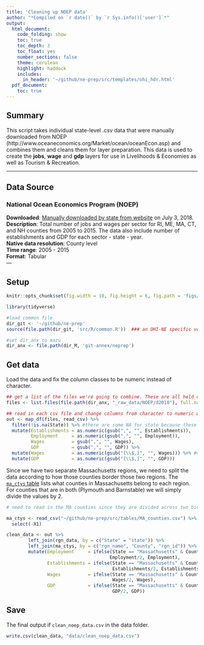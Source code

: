 ```yaml
---
title: 'Cleaning up NOEP data'
author: "*Compiled on `r date()` by `r Sys.info()['user']`*"
output: 
  html_document:
    code_folding: show
    toc: true
    toc_depth: 3
    toc_float: yes
    number_sections: false
    theme: cerulean
    highlight: haddock
    includes: 
      in_header: '~/github/ne-prep/src/templates/ohi_hdr.html'
  pdf_document:
    toc: true
---
```


## Summary

This script takes individual state-level .csv data that were manually downloaded from NOEP (http://www.oceaneconomics.org/Market/ocean/oceanEcon.asp) and combines them and cleans them for layer preparation. This data is used to create the **jobs**, **wage** and **gdp** layers for use in Livelihoods & Economies as well as Tourism & Recreation.

---

## Data Source

### National Ocean Economics Program (NOEP)

**Downloaded**: [Manually downloaded by state from website](http://www.oceaneconomics.org/Market/ocean/oceanEcon.asp) on July 3, 2018.    
**Description**:  Total number of jobs and wages per sector for RI, ME, MA, CT, and NH counties from 2005 to 2015. The data also include number of establishments and GDP for each sector - state - year.  
**Native data resolution**: County level     
**Time range**: 2005 - 2015  
**Format**:  Tabular  
---

## Setup

```r
knitr::opts_chunk$set(fig.width = 10, fig.height = 6, fig.path = 'figs/', message = FALSE, warning = FALSE)

library(tidyverse)

#load common file
dir_git <- '~/github/ne-prep'
source(file.path(dir_git, 'src/R/common.R'))  ### an OHI-NE specific version of common.R

#set dir_anx to mazu
dir_anx <- file.path(dir_M, 'git-annex/neprep')
```

## Get data  

Load the data and fix the column classes to be numeric instead of character.
```r
## get a list of the files we're going to combine. These are all held on the Mazu server at NCEAS
files <- list.files(file.path(dir_anx, "_raw_data/NOEP/d2018"), full.names = T)

## read in each csv file and change columns from character to numeric while also removing commas and dollar signs ($)
out <- map_df(files, read_csv) %>%
  filter(!is.na(State)) %>% #there are some NA for state because these rows have notes
  mutate(Establishments = as.numeric(gsub(",", "", Establishments)),
         Employment     = as.numeric(gsub(",", "", Employment)),
         Wages          = gsub(",", "", Wages),
         GDP            = gsub(",", "", GDP)) %>%
  mutate(Wages          = as.numeric(gsub("[\\$,]", "", Wages))) %>% #doing a stepwise fix on gdp and wages for the $ and ,
  mutate(GDP            = as.numeric(gsub("[\\$,]", "", GDP))) 
```

Since we have two separate Massachusetts regions, we need to split the data according to how those counties border those two regions. The [`ma_ctys` table](https://github.com/OHI-Northeast/ne-prep/blob/gh-pages/src/tables/MA_counties.csv) lists what counties in Massachusetts belong to each region. For counties that are in both (Plymouth and Barnstable) we will simply divide the values by 2.


```r
# need to read in the MA counties since they are divided across two bioregions

ma_ctys <- read_csv("~/github/ne-prep/src/tables/MA_counties.csv") %>%
  select(-X1)

clean_data <- out %>%
        left_join(rgn_data, by = c("State" = "state")) %>%
        left_join(ma_ctys, by = c("rgn_name", "County", "rgn_id")) %>%
        mutate(Employment     = ifelse(State == "Massachusetts" & County %in% c("Plymouth", "Barnstable"), 
                                      Employment/2, Employment),
               Establishments = ifelse(State == "Massachusetts" & County %in% c("Plymouth", "Barnstable"), 
                                       Establishments/2, Establishments),
               Wages          = ifelse(State == "Massachusetts" & County %in% c("Plymouth", "Barnstable"), 
                                       Wages/2, Wages),
               GDP            = ifelse(State == "Massachusetts" & County %in% c("Plymouth", "Barnstable"),
                                       GDP/2, GDP))
```

## Save

The final output if `clean_noep_data.csv` in the data folder.

```r
write.csv(clean_data, "data/clean_noep_data.csv")
```
